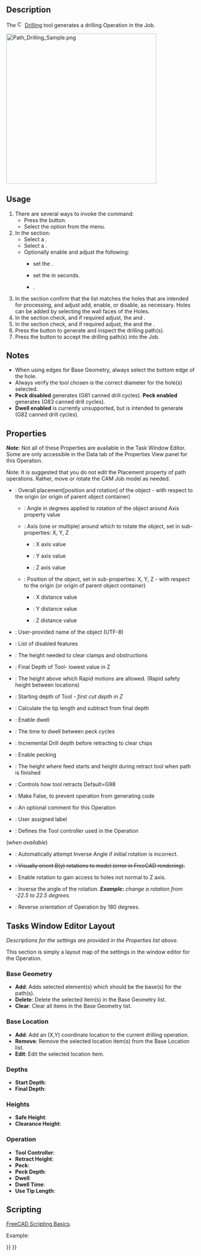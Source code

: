 <languages/>
<translate>

<!--T:7-->
{{Docnav
|[[CAM_Pocket_Shape|PocketShape]]
|[[CAM_MillFace|MillFace]]
|[[CAM_Workbench|CAM]]
|IconL=CAM_Pocket_Shape.svg
|IconR=CAM_MillFace.svg
|IconC=Workbench_CAM.svg
}}

<!--T:1-->
{{GuiCommand
|Name=CAM Drilling
|MenuLocation=CAM → Drilling
|Workbenches=[[CAM_Workbench|CAM]]
}}

==Description== <!--T:2-->

<!--T:41-->
The [[Image:CAM_Drilling.svg|16px]] [[CAM_Drilling|Drilling]] tool generates a drilling Operation in the Job. 

</translate>
[[Image:Path_Drilling_Sample.png|400px]]
<translate>
<!--T:42-->
{{Caption|Above: CAM Drilling operation sample}}

==Usage== <!--T:12-->

<!--T:6-->
# There are several ways to invoke the command:
#* Press the {{Button|[[Image:CAM_Drilling.svg|16px]] [[CAM_Drilling|CAM Drilling]]}} button.
#* Select the {{MenuCommand|CAM → [[Image:CAM_Drilling.svg|16px]] Drilling}} option from the menu.
# In the {{MenuCommand|Operation}} section:
#* Select a {{MenuCommand|ToolController}}.
#* Select a {{MenuCommand|Coolant Mode}}.
#* Optionally enable and adjust the following:
#** {{MenuCommand|Peck}} set the {{MenuCommand|Depth}}.
#** {{MenuCommand|Dwell}} set the {{MenuCommand|Time}} in seconds.
#** {{MenuCommand|Extended Depth}}.
# In the {{MenuCommand|Base Geometry}} section confirm that the list matches the holes that are intended for processing, and adjust add, enable, or disable, as necessary. Holes can be added by selecting the wall faces of the Holes.
# In the {{MenuCommand|Depths}} section check, and if required adjust, the {{MenuCommand|Start Depth}} and {{MenuCommand|Final Depth}}.
# In the {{MenuCommand|Heights}} section check, and if required adjust, the {{MenuCommand|Safe Height}} and the {{MenuCommand|Clearance Height}}.
# Press the {{Button|Apply}} button to generate and inspect the drilling path(s).
# Press the {{Button|OK}} button to accept the drilling path(s) into the Job.

==Notes== <!--T:13-->

<!--T:14-->
*When using edges for Base Geometry, always select the bottom edge of the hole.
*Always verify the tool chosen is the correct diameter for the hole(s) selected.
*'''Peck disabled''' generates (G81 canned drill cycles). '''Peck enabled''' generates (G83 canned drill cycles).
*'''Dwell enabled''' is currently unsupported, but is intended to generate (G82 canned drill cycles).

==Properties== <!--T:15-->

<!--T:16-->
''' ''Note'' ''': Not all of these Properties are available in the Task Window Editor. Some are only accessible in the Data tab of the Properties View panel for this Operation.

<!--T:17-->
{{TitleProperty|Base}}

<!--T:18-->
Note: It is suggested that you do not edit the Placement property of path operations. Rather, move or rotate the CAM Job model as needed.

<!--T:19-->
* {{PropertyData|Placement}}: Overall placement[position and rotation] of the object - with respect to the origin (or origin of parent object container)
** {{PropertyData|Angle}}: Angle in degrees applied to rotation of the object around Axis property value
** {{PropertyData|Axis}}:  Axis (one or multiple) around which to rotate the object, set in sub-properties: X, Y, Z
*** {{PropertyData|X}}: X axis value
*** {{PropertyData|Y}}: Y axis value
*** {{PropertyData|Z}}: Z axis value
** {{PropertyData|Position}}: Position of the object, set in sub-properties: X, Y, Z - with respect to the origin (or origin of parent object container)
*** {{PropertyData|X}}: X distance value
*** {{PropertyData|Y}}: Y distance value
*** {{PropertyData|Z}}: Z distance value
* {{PropertyData|Label}}: User-provided name of the object (UTF-8)
* {{PropertyData|Disabled}}: List of disabled features

<!--T:20-->
{{TitleProperty|Depth}}

<!--T:21-->
* {{PropertyData|Clearance Height}}: The height needed to clear clamps and obstructions
* {{PropertyData|Final Depth}}: Final Depth of Tool- lowest value in Z
* {{PropertyData|Safe Height}}: The height above which Rapid motions are allowed. (Rapid safety height between locations)
* {{PropertyData|Start Depth}}: Starting depth of Tool - ''first cut depth in Z''

<!--T:44-->
{{TitleProperty|Drill}}

<!--T:22-->
* {{PropertyData|Add Tip Length}}: Calculate the tip length and subtract from final depth
* {{PropertyData|Dwell Enabled}}: Enable dwell
* {{PropertyData|Dwell Time}}: The time to dwell between peck cycles
* {{PropertyData|Peck Depth}}: Incremental Drill depth before retracting to clear chips
* {{PropertyData|Peck Enabled}}: Enable pecking
* {{PropertyData|Retract Height}}: The height where feed starts and height during retract tool when path is finished
* {{PropertyData|Return Level}}: Controls how tool retracts Default=G98

<!--T:23-->
{{TitleProperty|Path}}

<!--T:24-->
* {{PropertyData|Active}}: Make False, to prevent operation from generating code
* {{PropertyData|Comment}}: An optional comment for this Operation
* {{PropertyData|User Label}}: User assigned label
* {{PropertyData|Tool Controller}}: Defines the Tool controller used in the Operation

<!--T:25-->
{{TitleProperty|Rotation}} (''when available'')

<!--T:26-->
* {{PropertyData|Attempt Inverse Angle}}: Automatically attempt Inverse Angle if initial rotation is incorrect.
* <s>{{PropertyData|B_Axis Error Override}}: Visually orient B(y) rotations to model (error in FreeCAD rendering).</s>
* {{PropertyData|Enable Rotation}}: Enable rotation to gain access to holes not normal to Z axis.
* {{PropertyData|Inverse Angle}}: Inverse the angle of the rotation. '' '''Example:''' change a rotation from -22.5 to 22.5 degrees.''
* {{PropertyData|Reverse Direction}}: Reverse orientation of Operation by 180 degrees.

==Tasks Window Editor Layout== <!--T:27-->

<!--T:28-->
''Descriptions for the settings are provided in the Properties list above.''

<!--T:45-->
This section is simply a layout map of the settings in the window editor for the Operation.

===Base Geometry=== <!--T:29-->

<!--T:30-->
* '''Add''': Adds selected element(s) which should be the base(s) for the path(s).
* '''Delete''': Delete the selected item(s) in the Base Geometry list.
* '''Clear''': Clear all items in the Base Geometry list.

===Base Location=== <!--T:31-->

<!--T:32-->
* '''Add''': Add an (X,Y) coordinate location to the current drilling operation.
* '''Remove''': Remove the selected location item(s) from the Base Location list.
* '''Edit''': Edit the selected location item.

===Depths=== <!--T:33-->

<!--T:34-->
* '''Start Depth''':
* '''Final Depth''':

===Heights=== <!--T:35-->

<!--T:36-->
* '''Safe Height''':
* '''Clearance Height''':

===Operation=== <!--T:37-->

<!--T:38-->
* '''Tool Controller''':
* '''Retract Height''':
* '''Peck''':
* '''Peck Depth''':
* '''Dwell''':
* '''Dwell Time''':
* '''Use Tip Length''':

==Scripting== <!--T:43-->

<!--T:39-->
{{Emphasis|See also:}} [[FreeCAD_Scripting_Basics|FreeCAD Scripting Basics]].

<!--T:40-->
Example:

</translate>
{{Code|code=
#Place code example here.
}}
<translate>


<!--T:8-->
{{Docnav
|[[CAM_Pocket_Shape|PocketShape]]
|[[CAM_MillFace|MillFace]]
|[[CAM_Workbench|CAM]]
|IconL=CAM_Pocket_Shape.svg
|IconR=CAM_MillFace.svg
|IconC=Workbench_CAM.svg
}}

</translate>
{{CAM_Tools_navi{{#translation:}}}}
{{Userdocnavi{{#translation:}}}}